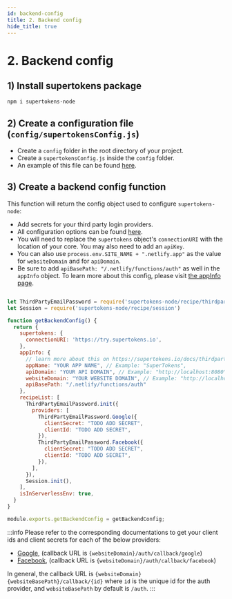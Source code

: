 ```yaml
---
id: backend-config
title: 2. Backend config
hide_title: true
---
```


# 2. Backend config

## 1) Install supertokens package
```bash
npm i supertokens-node
```

## 2) Create a configuration file (`config/supertokensConfig.js`)
- Create a `config` folder in the root directory of your project.
- Create a `supertokensConfig.js` inside the `config` folder.
- An example of this file can be found [here](https://github.com/supertokens/supertokens-auth-react/blob/master/examples/with-netlify/config/supertokensConfig.js).


## 3) Create a backend config function
This function will return the config object used to configure `supertokens-node`:
- Add secrets for your third party login providers.
- All configuration options can be found [here](/docs/nodejs/thirdpartyemailpassword/init).
- You will need to replace the `supertokens` object's `connectionURI` with the location of your core. You may also need to add an `apiKey`.
- You can also use `process.env.SITE_NAME + ".netlify.app"` as the value for `websiteDomain` and for `apiDomain`.
- Be sure to add `apiBasePath: "/.netlify/functions/auth"` as well in the `appInfo` object. To learn more about this config, please visit [the appInfo page](../../appinfo).


```jsx title="/config/supertokensConfig.js"

let ThirdPartyEmailPassword = require('supertokens-node/recipe/thirdpartyemailpassword');
let Session = require('supertokens-node/recipe/session')

function getBackendConfig() {
  return {
    supertokens: {
      connectionURI: 'https://try.supertokens.io',
    },
    appInfo: {
      // learn more about this on https://supertokens.io/docs/thirdpartyemailpassword/appinfo
      appName: "YOUR APP NAME", // Example: "SuperTokens",
      apiDomain: "YOUR API DOMAIN", // Example: "http://localhost:8080",
      websiteDomain: "YOUR WEBSITE DOMAIN", // Example: "http://localhost:8080"
      apiBasePath: "/.netlify/functions/auth"
    },
    recipeList: [
      ThirdPartyEmailPassword.init({
        providers: [
          ThirdPartyEmailPassword.Google({
            clientSecret: "TODO ADD SECRET",
            clientId: "TODO ADD SECRET",
          }),
          ThirdPartyEmailPassword.Facebook({
            clientSecret: "TODO ADD SECRET",
            clientId: "TODO ADD SECRET",
          }),
        ],
      }),
      Session.init(),
    ],
    isInServerlessEnv: true,
  }
}

module.exports.getBackendConfig = getBackendConfig;

```
:::info
Please refer to the corresponding documentations to get your client ids and client secrets for each of the below providers:
- [Google](https://developers.google.com/identity/sign-in/web/sign-in#create_authorization_credentials), (callback URL is `{websiteDomain}/auth/callback/google`)
- [Facebook](https://developers.facebook.com/docs/development/create-an-app), (callback URL is `{websiteDomain}/auth/callback/facebook`)

In general, the callback URL is `{websiteDomain}{websiteBasePath}/callback/{id}` where `id` is the unique id for the auth provider, and `websiteBasePath` by default is `/auth`.
:::